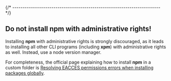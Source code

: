 
{/* ------------------------------------------------------------------------ */}

## Do not install npm with administrative rights!

Installing **npm** with administrative rights is strongly discouraged,
as it leads to installing all other CLI programs (including **xpm**)
with administrative rights as well.
Instead, use a node version manager.

For completeness, the official page explaining how to install **npm** in
a custom folder is
[Resolving EACCES permissions errors when installing packages globally](https://docs.npmjs.com/getting-started/fixing-npm-permissions).

